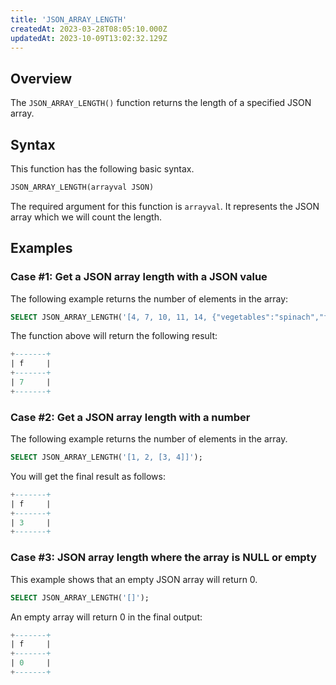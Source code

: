 ```yaml
---
title: 'JSON_ARRAY_LENGTH'
createdAt: 2023-03-28T08:05:10.000Z
updatedAt: 2023-10-09T13:02:32.129Z
---
```


## **Overview**

The `JSON_ARRAY_LENGTH()` function returns the length of a specified JSON array.

## **Syntax**

This function has the following basic syntax.

```sql
JSON_ARRAY_LENGTH(arrayval JSON)
```

The required argument for this function is `arrayval`. It represents the JSON array which we will count the length.

## **Examples**

### Case #1: Get a JSON array length with a JSON value

The following example returns the number of elements in the array:

```sql
SELECT JSON_ARRAY_LENGTH('[4, 7, 10, 11, 14, {"vegetables":"spinach","fruits":"melon"}, {"a":"b"}]');
```

The function above will return the following result:

```sql
+-------+
| f     |
+-------+
| 7     |
+-------+
```

### Case #2: Get a JSON array length with a number

The following example returns the number of elements in the array.

```sql
SELECT JSON_ARRAY_LENGTH('[1, 2, [3, 4]]');
```

You will get the final result as follows:

```sql
+-------+
| f     |
+-------+
| 3     |
+-------+
```

### Case #3: JSON array length where the array is NULL or empty

This example shows that an empty JSON array will return 0.

```sql
SELECT JSON_ARRAY_LENGTH('[]');
```

An empty array will return 0 in the final output:

```sql
+-------+
| f     |
+-------+
| 0     |
+-------+
```

